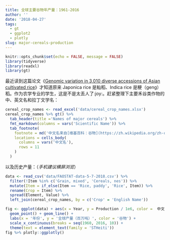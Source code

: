 ```yaml
---
title: 全球主要谷物年产量：1961-2016
author: ''
date: '2018-04-27'
tags:
  - gt
  - ggplot2
  - plotly
slug: major-cereals-production
---
```


```r
knitr::opts_chunk$set(echo = FALSE, message = FALSE)
library(tidyverse)
library(readxl)
library(gt)
```

最近读到这篇论文《[Genomic variation in 3,010 diverse accessions of Asian cultivated rice](https://doi.org/10.1038/s41586-018-0063-9)》才知道原来 Japonica rice 是籼稻、Indica rice 是粳（geng）稻。作为农学专业的学生，这是不是太丢人了:joy:。赶紧整理下主要禾谷类作物的中、英文名和拉丁文学名：

```r
cereal_crop_names <- read_excel('data/cereal_crop_names.xlsx')
cereal_crop_names %>% gt() %>% 
  tab_header(title ='Names of major cereals') %>% 
  fmt_markdown(columns = vars('Scientific Name')) %>% 
  tab_footnote(
    footnote = md('中文名来自[维基百科：谷物](https://zh.wikipedia.org/zh-cn/%E8%B0%B7%E7%89%A9)'),
    locations = cells_body(
      columns = vars('中文名'),
      rows = 11
    )
  )
```

以及历史产量：（_手机建议横屏浏览_）

```r
data <- read_csv('data/FAOSTAT-data-5-7-2018.csv') %>%
  filter(!Item %in% c('Grain, mixed', 'Cereals, nes')) %>%
  mutate(Item = if_else(Item == 'Rice, paddy', 'Rice', Item)) %>%
  rename(Crop = Item) %>%
  spread(Element, Value) %>%
  left_join(cereal_crop_names, by = c('Crop' = 'English Name'))

fig <- ggplot(data) + aes(x = Year, y = Production / 1e6, color =  中文名) +
  geom_point() + geom_line() +
  labs(x = '年份', y = '全球产量（百万吨）', color = '谷物') +
  scale_x_continuous(breaks = seq(1960, 2016, 10)) +
  theme(text = element_text(family = 'STHeiti'))
fig %>% plotly::ggplotly()
```
